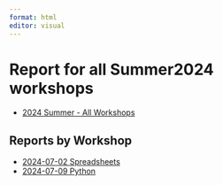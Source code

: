 ```yaml
---
format: html
editor: visual
---
```

# Report for all Summer2024 workshops

-   [2024 Summer - All Workshops](2024-summer-all.html)


## Reports by Workshop

-   [2024-07-02 Spreadsheets](2024-summer-spreadsheets.html)
-   [2024-07-09 Python](2024-summer-python.html)